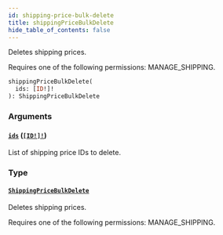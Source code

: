 ```yaml
---
id: shipping-price-bulk-delete
title: shippingPriceBulkDelete
hide_table_of_contents: false
---
```


Deletes shipping prices.

Requires one of the following permissions: MANAGE_SHIPPING.

```graphql
shippingPriceBulkDelete(
  ids: [ID!]!
): ShippingPriceBulkDelete
```

### Arguments

#### [`ids`](#) ([`[ID!]!`](../../../developer/api-reference/scalars/id))

List of shipping price IDs to delete.

### Type

#### [`ShippingPriceBulkDelete`](../../../developer/api-reference/objects/shipping-price-bulk-delete)

Deletes shipping prices.

Requires one of the following permissions: MANAGE_SHIPPING.
